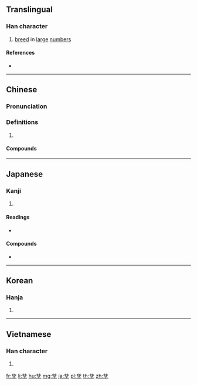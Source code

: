 {{also|孶}}
==Translingual==

===Han character===
{{Han char|rn=39|rad=子|as=10|sn=13|four=44407|canj=TVID,XTVID|ids=⿱兹子}}

# [[breed]] in [[large]] [[number]]s

====References====
* {{Han ref|kx=0280.170|dkj=07011|hdz=21017.090|uh=5B73|ud=23411|bh=B446|bd=46150}}

----

==Chinese==
{{zh-forms}}

===Pronunciation===
{{zh-pron
|m=zī
|c=zi1
|mc=y
|oc=y
|cat=
}}

===Definitions===
{{zh-hanzi}}

# {{rfdef|zh}}

====Compounds====
{{zh-der|孳乳|孳孳|孳孳不倦|孳尾|孳息|孳生|孳育|孳茂|孳萌|孳蔓|孳衍}}

----

==Japanese==

===Kanji===
{{ja-kanji|grade=|rs=子10}}

# {{defn|lang=ja|sort=子10}}

====Readings====
* {{ja-readings|on=[[し]] (shi), [[じ]] (ji)|kun=[[うむ]] (umu), [[しげる]] (shigeru)}}

====Compounds====
* {{ja-r|孳尾む|つるむ}}

----

==Korean==

===Hanja===
{{ko-hanja|hangeul=자|rv=ja|mr=cha}}

# {{defn|lang=ko|sort=子10}}

----

==Vietnamese==

===Han character===
{{vi-hantu|[[tư]]|rs=子10}}

# {{defn|lang=vi|sort=子10}}

[[fr:孳]]
[[li:孳]]
[[hu:孳]]
[[mg:孳]]
[[ja:孳]]
[[pl:孳]]
[[th:孳]]
[[zh:孳]]